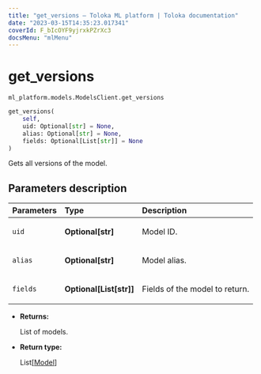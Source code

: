 ```yaml
---
title: "get_versions — Toloka ML platform | Toloka documentation"
date: "2023-03-15T14:35:23.017341"
coverId: F_bIcOYF9yjrxkPZrXc3
docsMenu: "mlMenu"
---
```


# get_versions

`ml_platform.models.ModelsClient.get_versions`

```python
get_versions(
    self,
    uid: Optional[str] = None,
    alias: Optional[str] = None,
    fields: Optional[List[str]] = None
)
```

Gets all versions of the model.

## Parameters description

| Parameters | Type | Description |
| :----------| :----| :-----------|
`uid`|**Optional\[str\]**|<p>Model ID.</p>
`alias`|**Optional\[str\]**|<p>Model alias.</p>
`fields`|**Optional\[List\[str\]\]**|<p>Fields of the model to return.</p>

* **Returns:**

  List of models.

* **Return type:**

  List\[[Model](/docs/toloka-ml/reference/ml_platform.models.Model)\]